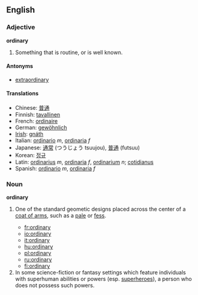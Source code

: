 ==English==

{{rank|shook|fit|distribute|946|ordinary|forms|complete|access}}

===Adjective===
'''ordinary'''
# Something that is routine, or is well known.

====Antonyms====
*[[extraordinary]]

====Translations====
*Chinese: [[普通]]
*Finnish: [[tavallinen]]
*French: [[ordinaire]]
*German: [[gewöhnlich]]
*[[Irish]]: [[gnáth]]
*Italian: [[ordinario]] ''m'', [[ordinaria]] ''f''
*Japanese: [[通常]] (つうじょう tsuujou), [[普通]] (futsuu)
*Korean: [[정규]]
*Latin: [[ordinarius]] ''m'', [[ordinaria]] ''f'', [[ordinarium]] ''n''; [[cotidianus]]
*Spanish: [[ordinario]] ''m'', [[ordinaria]] ''f''

===Noun===
'''ordinary'''
# {{heraldry}} One of the standard geometic designs placed across the center of a [[coat of arms]], such as a [[pale]] or [[fess]].
#*[[fr:ordinary]]
#*[[io:ordinary]]
#*[[it:ordinary]]
#*[[hu:ordinary]]
#*[[pl:ordinary]]
#*[[ru:ordinary]]
#*[[fi:ordinary]]
# In some science-fiction or fantasy settings which feature individuals with superhuman abilities or powers (esp. [[wikipedia:superheroes|superheroes]]), a person who does not possess such powers.